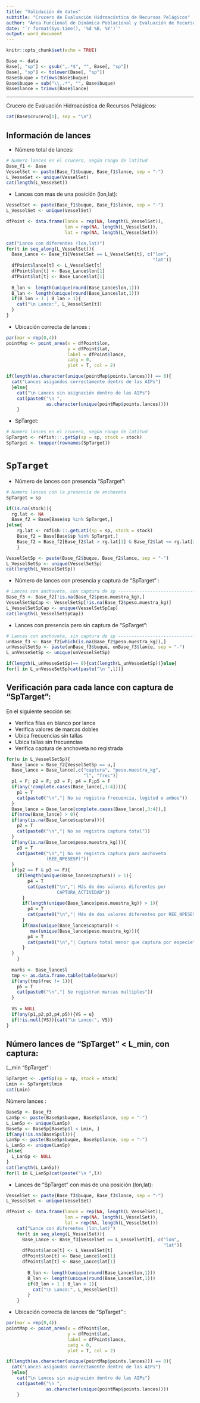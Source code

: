 ```yaml
---
title: "Validación de datos"
subtitle: "Crucero de Evaluación Hidroacústica de Recursos Pelágicos"
author: "Área Funcional de Dinámica Poblacional y Evaluación de Recursos Pelágicos (AFDPERP)"
date: "`r format(Sys.time(), '%d %B, %Y')`"
output: word_document
---
```


```r
knitr::opts_chunk$set(echo = TRUE)
```

```r

Base <- data
Base[, "sp"] <- gsub(",.*$", "", Base[, "sp"])
Base[, "sp"] <- tolower(Base[, "sp"])
Base$buque = trimws(Base$buque)
Base$buque = sub("\\,.*", "", Base$buque)
Base$lance = trimws(Base$lance)
```

------------------------------------------------------------------------

Crucero de Evaluación Hidroacústica de Recursos Pelágicos:

```r
cat(Base$crucero[1], sep = "\n")
```

## Información de lances

-   Número total de lances:

```r
# Numero lances en el crucero, según rango de latitud 
Base_f1 <- Base
VesselSet <- paste(Base_f1$buque, Base_f1$lance, sep = "-")
L_VesseSet <- unique(VesselSet)
cat(length(L_VesseSet))
```

-   Lances con mas de una posición (lon,lat):

```r
VesselSet <- paste(Base_f1$buque, Base_f1$lance, sep = "-")
L_VesselSet <- unique(VesselSet)

dfPoint <- data.frame(lance = rep(NA, length(L_VesselSet)),
                      lon = rep(NA, length(L_VesselSet)),
                      lat = rep(NA, length(L_VesselSet)))

cat("Lance con diferentes (lon,lat)")
for(t in seq_along(L_VesselSet)){
  Base_Lance <- Base_f1[VesselSet == L_VesselSet[t], c("lon",
                                                       "lat")]
  dfPoint$lance[t] <- L_VesselSet[t]
  dfPoint$lon[t] <- Base_Lance$lon[1]
  dfPoint$lat[t] <- Base_Lance$lat[1]
  
  B_lon <- length(unique(round(Base_Lance$lon,1)))
  B_lan <- length(unique(round(Base_Lance$lat,1)))
  if(B_lon > 1 | B_lan > 1){
    cat("\n Lance:", L_VesselSet[t])
  }
}
```

-  Ubicación correcta de lances :

```r
par(mar = rep(0,4))
pointMap <- point_area(x = dfPoint$lon,
                       y = dfPoint$lat, 
                       label = dfPoint$lance, 
                       catg = 0,
                       plot = T, col = 2)

if(length(as.character(unique(pointMap$points.lances))) == 0){
  cat("Lances asigandos correctamente dentro de las AIPs")
  }else{
    cat("\n Lances sin asignación dentro de las AIPs")
    cat(paste0("\n ",
               as.character(unique(pointMap$points.lances))))
    }
```

-   SpTarget:

```r
# Numero lances en el crucero, según rango de latitud 
SpTarget <- r4fish:::.getSp(sp = sp, stock = stock)
SpTarget <- toupper(rownames(SpTarget))
```

# `SpTarget`

-   Número de lances con presencia "SpTarget":

```r
# Numero lances con la presencia de anchoveta 
SpTarget = sp

if(is.na(stock)){
  rg.lat <- NA 
  Base_f2 = Base[Base$sp %in% SpTarget,]
}else{
    rg.lat <- r4fish:::.getLati(sp = sp, stock = stock)
    Base_f2 = Base[Base$sp %in% SpTarget,]
    Base_f2 = Base_f2[Base_f2$lat > rg.lat[1] & Base_f2$lat <= rg.lat[2],]
    }

VesselSetSp <- paste(Base_f2$buque, Base_f2$lance, sep = "-")
L_VesselSetSp <- unique(VesselSetSp)
cat(length(L_VesselSetSp))
```

-   Número de lances con presencia y captura de "SpTarget" :

```r
# Lances con anchoveta, con captura de sp --------------------------------
Base_f3 <- Base_f2[!is.na(Base_f2$peso.muestra_kg),]
VesselSetSpCap <- VesselSetSp[!is.na(Base_f2$peso.muestra_kg)]
L_VesselSetSpCap <- unique(VesselSetSpCap)
cat(length(L_VesselSetSpCap))
```

-   Lances con presencia pero sin captura de "SpTarget":

```r
# Lances con anchoveta, sin captura de sp --------------------------------
unBase_f3 <- Base_f2[which(is.na(Base_f2$peso.muestra_kg)),]
unVesselSetSp <- paste(unBase_f3$buque, unBase_f3$lance, sep = "-")
L_unVesseSetSp <- unique(unVesselSetSp)

if(length(L_unVesseSetSp)== 0){cat(length(L_unVesseSetSp))}else{
for(l in L_unVesseSetSp)cat(paste("\n ",l))}
```

## Verificación para cada lance con captura de "SpTarget":

En el siguiente sección se:

-   Verifica filas en blanco por lance
-   Verifica valores de marcas dobles
-   Ubica frecuencias sin tallas
-   Ubica tallas sin frecuencias
-   Verifica captura de anchoveta no registrada

```r
for(u in L_VesselSetSp){
  Base_lance = Base_f2[VesselSetSp == u,]
  Base_lance = Base_lance[,c("captura", "peso.muestra_kg", 
                             "l", "frec")]
  p1 = F; p2 = F; p3 = F; p4 = F;p5 = F
  if(any(!complete.cases(Base_lance[,3:4]))){
    p1 = T
    cat(paste0("\n","| No se registra frecuencia, logitud o ambos"))
  }
  Base_lance = Base_lance[complete.cases(Base_lance[,3:4]),]
  if(nrow(Base_lance) > 0){
  if(any(is.na(Base_lance$captura))){
    p2 = T
    cat(paste0("\n","| No se registra captura total"))
  }
  if(any(is.na(Base_lance$peso.muestra_kg))){
    p3 = T
    cat(paste0("\n","| No se registra captura para anchoveta   
               (REE_NPESESP)"))
  }
  if(p2 == F & p3 == F){
    if(length(unique(Base_lance$captura)) > 1){
        p4 = T
        cat(paste0("\n","| Más de dos valores diferentes por
                   CAPTURA_ACTIVIDAD"))
      }
      if(length(unique(Base_lance$peso.muestra_kg)) > 1){
        p4 = T
        cat(paste0("\n","| Más de dos valores diferentes por REE_NPESESP"))
      }
      if(max(unique(Base_lance$captura)) <
         max(unique(Base_lance$peso.muestra_kg))){
        p4 = T
        cat(paste0("\n","| Captura total menor que captura por especie"))
      }
  }
    }
  
  marks <- Base_lance$l
  tmp <- as.data.frame.table(table(marks))
  if(any(tmp$frec != 1)){
    p5 = T
    cat(paste0("\n","| Se registran marcas multiples"))
  }
  
  VS = NULL
  if(any(p1,p2,p3,p4,p5)){VS = u}
  if(!is.null(VS)){cat("\n Lance:", VS)}
}
```

## Número lances de "SpTarget" \< L_min, con captura:

L_min "SpTarget" :

```r
SpTarget <- .getSp(sp = sp, stock = stock)
Lmin <- SpTarget$lmin
cat(Lmin)
```

Número lances :

```r
BaseSp <- Base_f3
LanSp <- paste(BaseSp$buque, BaseSp$lance, sep = "-")
L_LanSp <- unique(LanSp) 
BaseSp <- BaseSp[BaseSp$l < Lmin, ]
if(any(!is.na(BaseSp$l))){
LanSp <- paste(BaseSp$buque, BaseSp$lance, sep = "-")
L_LanSp <- unique(LanSp)
}else{
  L_LanSp <- NULL
}
cat(length(L_LanSp))
for(l in L_LanSp)cat(paste("\n ",l))
```

-   Lances de "SpTarget" con mas de una posición (lon,lat):

```r
VesselSet <- paste(Base_f3$buque, Base_f3$lance, sep = "-")
L_VesselSet <- unique(VesselSet)

dfPoint <- data.frame(lance = rep(NA, length(L_VesselSet)),
                      lon = rep(NA, length(L_VesselSet)),
                      lat = rep(NA, length(L_VesselSet)))
    cat("Lance con diferentes (lon,lat)")
    for(t in seq_along(L_VesselSet)){
      Base_Lance <- Base_f3[VesselSet == L_VesselSet[t], c("lon",
                                                           "lat")]
      dfPoint$lance[t] <- L_VesselSet[t]
      dfPoint$lon[t] <- Base_Lance$lon[1]
      dfPoint$lat[t] <- Base_Lance$lat[1]
  
        B_lon <- length(unique(round(Base_Lance$lon,1)))
        B_lan <- length(unique(round(Base_Lance$lat,1)))
        if(B_lon > 1 | B_lan > 1){
          cat("\n Lance:", L_VesselSet[t])
        }
    }
```

-   Ubicación correcta de lances de "SpTarget" :
```r
par(mar = rep(0,4))
pointMap <- point_area(x = dfPoint$lon,
                       y = dfPoint$lat, 
                       label = dfPoint$lance, 
                       catg = 0,
                       plot = T, col = 2)

if(length(as.character(unique(pointMap$points.lances))) == 0){
  cat("Lances asigandos correctamente dentro de las AIPs")
  }else{
    cat("\n Lances sin asignación dentro de las AIPs")
    cat(paste0("\n ",
               as.character(unique(pointMap$points.lances))))
    }
```
